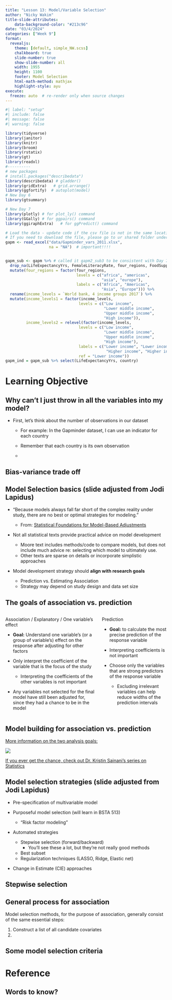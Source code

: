 ```yaml
---
title: "Lesson 13: Model/Variable Selection"
author: "Nicky Wakim"
title-slide-attributes:
    data-background-color: "#213c96"
date: "03/4/2024"
categories: ["Week 9"]
format: 
  revealjs:
    theme: [default, simple_NW.scss]
    chalkboard: true
    slide-number: true
    show-slide-number: all
    width: 1955
    height: 1100
    footer: Model Selection
    html-math-method: mathjax
    highlight-style: ayu
execute:
  freeze: auto  # re-render only when source changes
---
```


```r
#| label: "setup" 
#| include: false
#| message: false
#| warning: false

library(tidyverse)
library(janitor)
library(knitr)
library(broom)
library(rstatix)
library(gt)
library(readxl)
#----------
# new packages
# install.packages("describedata")
library(describedata) # gladder()
library(gridExtra)   # grid.arrange()
library(ggfortify)  # autoplot(model)
# New Day 6
library(gtsummary)

# New Day 7
library(plotly) # for plot_ly() command
library(GGally) # for ggpairs() command 
library(ggiraphExtra)   # for ggPredict() command

# Load the data - update code if the csv file is not in the same location on your computer
# If you need to download the file, please go to ur shared folder under Data > Slides
gapm <- read_excel("data/Gapminder_vars_2011.xlsx", 
                   na = "NA")  # important!!!! 


gapm_sub <- gapm %>% # called it gapm2_sub3 to be consistent with Day 7 notes
  drop_na(LifeExpectancyYrs, FemaleLiteracyRate, four_regions, FoodSupplykcPPD) %>%
  mutate(four_regions = factor(four_regions, 
                               levels = c("africa", "americas", 
                                          "asia", "europe"), 
                               labels = c("Africa", "Americas", 
                                          "Asia", "Europe"))) %>%
  rename(income_levels = `World bank, 4 income groups 2017`) %>%
  mutate(income_levels1 = factor(income_levels, 
                                levels = c("Low income", 
                                           "Lower middle income", 
                                           "Upper middle income", 
                                           "High income")), 
         income_levels2 = relevel(factor(income_levels, 
                                levels = c("Low income", 
                                           "Lower middle income", 
                                           "Upper middle income", 
                                           "High income"), 
                                labels = c("Lower income", "Lower income", 
                                            "Higher income", "Higher income")), 
                                ref = "Lower income"))
gapm_ind = gapm_sub %>% select(LifeExpectancyYrs, country)
```

# Learning Objective

## Why can't I just throw in all the variables into my model?

-   First, let's think about the number of observations in our dataset

    -   For example: In the Gapminder dataset, I can use an indicator for each country

    -   Remember that each country is its own observation

    -   

## Bias-variance trade off

## Model Selection basics (slide adjusted from Jodi Lapidus)

-   "Because models always fall far short of the complex reality under study, there are no best or optimal strategies for modeling."

    -   From: [Statistical Foundations for Model-Based Adjustments](https://www.annualreviews.org/doi/pdf/10.1146/annurev-publhealth-031914-122559)

-   Not all statistical texts provide practical advice on model development

    -   Moore text includes methods/code to compare models, but does not include much advice re: selecting which model to ultimately use.
    -   Other texts are sparse on details or incorporate simplistic approaches

-   Model development strategy should **align with research goals**

    -   Prediction vs. Estimating Association
    -   Strategy may depend on study design and data set size

## The goals of association vs. prediction

::: columns
::: column
::: definition
::: def-title
Association / Explanatory / One variable's effect
:::

::: def-cont
-   **Goal:** Understand one variable's (or a group of variable's) effect on the response after adjusting for other factors

-   Only interpret the coefficient of the variable that is the focus of the study

    -   Interpreting the coefficients of the other variables is not important

-   Any variables not selected for the final model have still been adjusted for, since they had a chance to be in the model
:::
:::
:::

::: column
::: proposition
::: prop-title
Prediction
:::

::: prop-cont
-   **Goal:** to calculate the most precise prediction of the response variable

-   Interpreting coefficients is not important

-   Choose only the variables that are strong predictors of the response variable

    -   Excluding irrelevant variables can help reduce widths of the prediction intervals
:::
:::
:::
:::

## Model building for association vs. prediction

[More information on the two analysis goals:](https://onlinelibrary.wiley.com/doi/10.1016/j.pmrj.2014.08.941)

![](13_Model_selection/explanatory_v_prediction.png){fig-align="center"}

[If you ever get the chance, check out Dr. Kristin Sainani's series on Statistics](https://onlinelibrary.wiley.com/authored-by/Sainani/Kristin+L.?startPage=&SeriesKey=19341563)

## Model selection strategies (slide adjusted from Jodi Lapidus)

-   Pre-specification of multivariable model

-   Purposeful model selection (will learn in BSTA 513)

    -   "Risk factor modeling"

-   Automated strategies

    -   Stepwise selection (forward/backward)
        -   You'll see these a lot, but they're not really good methods
    -   Best subset
    -   Regularization techniques (LASSO, Ridge, Elastic net)

-   Change in Estimate (CIE) approaches

## Stepwise selection

## General process for association

Model selection methods, for the purpose of association, generally consist of the same essential steps:

1.  Construct a list of all candidate covariates
2.  

## Some model selection criteria

# Reference

## Words to know?
